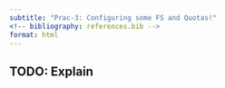 ```yaml
---
subtitle: "Prac-3: Configuring some FS and Quotas!"
<!-- bibliography: references.bib -->
format: html
---
```


## TODO: Explain